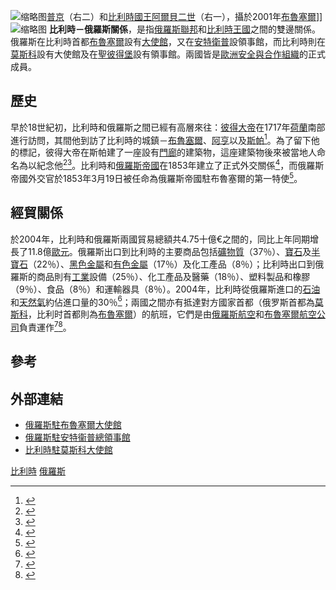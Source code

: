 {{Infobox Bilateral relations|比利時－俄羅斯|Belgium|Russia}}
[[File:Vladimir_Putin_in_Belgium_1-2_October_2001-8.jpg|缩略图]][[普京|普京]]（右二）和[[比利時國王|比利時國王]][[阿爾貝二世_(比利時)|阿爾貝二世]]（右一），攝於2001年[[布魯塞爾|布魯塞爾]]]]
[[File:Moscow,_Khlebny_Lane_15,_Embassy_of_Belgium.jpg|缩略图]]
'''比利時－俄羅斯關係'''，是指[[俄羅斯聯邦|俄羅斯聯邦]]和[[比利時王國|比利時王國]]之間的雙邊關係。俄羅斯在比利時首都[[布魯塞爾|布魯塞爾]]設有[[大使館|大使館]]，又在[[安特衛普|安特衛普]]設領事館，而比利時則在[[莫斯科|莫斯科]]設有大使館及在[[聖彼得堡|聖彼得堡]]設有領事館。兩國皆是[[歐洲安全與合作組織|歐洲安全與合作組織]]的正式成員。

== 歷史 ==
早於18世紀初，比利時和俄羅斯之間已經有高層來往：[[彼得大帝|彼得大帝]]在1717年[[荷蘭|荷蘭]]南部進行訪問，其間他到訪了比利時的城鎮－[[布魯塞爾|布魯塞爾]]、[[阿亨|阿亨]]以及[[斯帕|斯帕]]<ref>{{cite book|last=Bogue|first=David|title=Belgium and the Rhine|publisher=D. Bogue|location=[[倫敦|倫敦]]|year=1852|pages=74–75|chapter=Chief town in Belgium and on the route of the Rhine|url=http://books.google.com.au/books?id=8mQDAAAAQAAJ|accessdate=2009-03-31|archive-date=2019-03-06|archive-url=https://web.archive.org/web/20190306043715/https://books.google.com.au/books?id=8mQDAAAAQAAJ|dead-url=no}}</ref>。為了留下他的標記，彼得大帝在斯帕建了一座設有[[門廊|門廊]]的建築物，這座建築物後來被當地人命名為{{lang-fr|普鴻皮埃爾·勒大|Pouhon Pierre-le-Grand}}以紀念他<ref>{{cite book|last=Chambers|first=William|title=A tour in Switzerland in 1841|publisher=W. & R. Chambers|location=Edinburgh|year=1842|pages=8|chapter=Spa to Cologne|url=http://books.google.com.au/books?id=yc3z68i6IxkC|accessdate=2009-03-31|archive-date=2019-03-06|archive-url=https://web.archive.org/web/20190306043623/https://books.google.com.au/books?id=yc3z68i6IxkC|dead-url=no}}</ref><ref>{{cite book|last=Logan|first=Leanne|author2=Cole, Geert|title=Belgium & Luxembourg|publisher=Lonely Planet|year=2007|edition=3rd|pages=255|chapter=The Ardennes|isbn=1-74104-237-2|url=http://books.google.com.au/books?id=PhfWmUsaOB4C|accessdate=2009-03-31|archive-date=2019-03-06|archive-url=https://web.archive.org/web/20190306043213/https://books.google.com.au/books?id=PhfWmUsaOB4C|dead-url=no}}</ref>。比利時和[[俄羅斯帝國|俄羅斯帝國]]在1853年建立了正式外交關係<ref>{{cite book|last=Lemon|first=Mark|coauthors=Mayhew, Henry; Taylor, Tom; Brooks, Shirley; Cowley Burnand, Francis; Seaman, Owen|title=Punch|publisher=Punch|location=[[倫敦|倫敦]]|year=1853|volume=XXIV|pages=211|url=http://books.google.com.au/books?id=ISxXAAAAMAAJ|accessdate=2009-03-23|archive-date=2018-05-01|archive-url=https://web.archive.org/web/20180501093306/https://books.google.com.au/books?id=ISxXAAAAMAAJ|dead-url=no}}</ref>，而俄羅斯帝國外交官{{link-ru|Mikhail Irineyevich Khreptovich|Хрептович, Михаил Иринеевич}}於1853年3月19日被任命為俄羅斯帝國駐布魯塞爾的第一特使<ref>{{cite web|url=http://whp057.narod.ru/rossi-m12.htm |title=Представители Российской Империи В Других Странах |publisher=Worldwide Historical Project |accessdate=2009-03-31 |deadurl=yes |archiveurl=https://web.archive.org/web/20110928125642/http://whp057.narod.ru/rossi-m12.htm |archivedate=2011-09-28 }}</ref>。

== 經貿關係 ==
於2004年，比利時和俄羅斯兩國貿易總額共4.75十億€之間的，同比上年同期增長了11.8億[[歐元|歐元]]。俄羅斯出口到比利時的主要商品包括[[礦物質|礦物質]]（37％）、[[寶石|寶石]]及[[半寶石|半寶石]]（22％）、[[黑色金屬|黑色金屬]]和[[有色金屬|有色金屬]]（17％）及化工產品（8％）；比利時出口到俄羅斯的商品則有[[工業|工業]]設備（25％）、化工產品及醫藥（18％）、塑料製品和橡膠（9％）、食品（8％）和運輸器具（8％）。2004年，比利時從俄羅斯進口的[[石油|石油]]和[[天然氣|天然氣]]約佔進口量的30％<ref>{{cite web|url=http://www.mid.ru/ns-reuro.nsf/348bd0da1d5a7185432569e700419c7a/f95baa04c4cd217ec32570900045605c?OpenDocument|title=Российско-бельгийские отношения|date=4 October 2005|publisher=[[俄羅斯外交部|俄羅斯外交部]]|accessdate=2009-03-31|archive-date=2014-07-14|archive-url=https://web.archive.org/web/20140714210257/http://www.mid.ru/ns-reuro.nsf/348bd0da1d5a7185432569e700419c7a/f95baa04c4cd217ec32570900045605c?OpenDocument|dead-url=no}}</ref>；兩國之間亦有抵達對方國家首都（俄罗斯首都為[[莫斯科|莫斯科]]，比利时首都則為[[布魯塞爾|布魯塞爾]]）的航班，它們是由[[俄羅斯航空|俄羅斯航空]]和[[布魯塞爾航空公司|布魯塞爾航空公司]]負責運作<ref>{{cite web|url=http://www.polets.ru/cgi-bin/sh.pl?Mode=AK&AKIndex=509&AKCode=509|title=ОАО "Аэрофлот — Российские авиалинии"|publisher=[[Polyot-Sirena|Polyot-Sirena]]|accessdate=2009-03-31|archive-url=https://web.archive.org/web/20150924075146/http://www.polets.ru/cgi-bin/sh.pl?Mode=AK&AKIndex=509&AKCode=509|archive-date=2015-09-24|dead-url=yes}}</ref><ref>{{cite web|url=http://www.polets.ru/cgi-bin/sh.pl?Mode=AK&AKIndex=2446&AKCode=2446|title=Delta Air Transport /Brussels Airlines/ Brussels Airlines|publisher=[[Polyot-Sirena|Polyot-Sirena]]|accessdate=2009-03-31|archive-url=https://web.archive.org/web/20150924075143/http://www.polets.ru/cgi-bin/sh.pl?Mode=AK&AKIndex=2446&AKCode=2446|archive-date=2015-09-24|dead-url=yes}}</ref>。

== 參考 ==
{{reflist}}

== 外部連結 ==
*[https://web.archive.org/web/20080524062638/http://www.belgium.mid.ru/ 俄羅斯駐布魯塞爾大使館]
*[https://web.archive.org/web/20140618174201/http://www.russian-consulate-antwerp.be/ 俄羅斯駐安特衞普總領事館]
*[http://www.diplomatie.be/moscow/ 比利時駐莫斯科大使館] {{Wayback|url=http://www.diplomatie.be/moscow/ |date=20210309145911 }}

{{比利時外交}}
{{俄羅斯外交}}

[[Category:俄羅斯雙邊關係|比利時]]
[[Category:比利時雙邊關係|俄羅斯]]